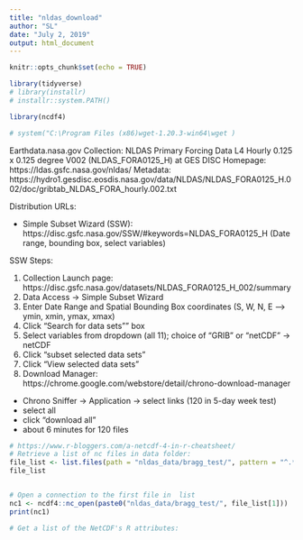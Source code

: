 ```yaml
---
title: "nldas_download"
author: "SL"
date: "July 2, 2019"
output: html_document
---
```


```r
knitr::opts_chunk$set(echo = TRUE)
```


```r

library(tidyverse)
# library(installr)
# installr::system.PATH()

library(ncdf4)
```

```r
# system("C:\Program Files (x86)wget-1.20.3-win64\wget )
```


Earthdata.nasa.gov
Collection: 
NLDAS Primary Forcing Data L4 Hourly 0.125 x 0.125 degree V002 (NLDAS_FORA0125_H) at GES DISC
Homepage: https://ldas.gsfc.nasa.gov/nldas/
Metadata: https://hydro1.gesdisc.eosdis.nasa.gov/data/NLDAS/NLDAS_FORA0125_H.002/doc/gribtab_NLDAS_FORA_hourly.002.txt

Distribution URLs: 

- Simple Subset Wizard (SSW): https://disc.gsfc.nasa.gov/SSW/#keywords=NLDAS_FORA0125_H
(Date range, bounding box, select variables)


SSW Steps:

1. Collection Launch page: https://disc.gsfc.nasa.gov/datasets/NLDAS_FORA0125_H_002/summary
2. Data Access -> Simple Subset Wizard
3. Enter Date Range and Spatial Bounding Box coordinates 
  (S, W, N, E  -->  ymin, xmin, ymax, xmax)
4. Click "Search for data sets"" box
5. Select variables from dropdown (all 11); choice of "GRIB" or "netCDF" -> netCDF
6. Click "subset selected data sets"
7. Click "View selected data sets"
8. Download Manager: https://chrome.google.com/webstore/detail/chrono-download-manager
  - Chrono Sniffer -> Application -> select links (120 in 5-day week test)
  - select all
  - click "download all" 
  - about 6 minutes for 120 files
  
  
  
```r

# https://www.r-bloggers.com/a-netcdf-4-in-r-cheatsheet/
# Retrieve a list of nc files in data folder:
file_list <- list.files(path = "nldas_data/bragg_test/", pattern = "^.*\\.(nc|NC|Nc|Nc)$")
file_list


# Open a connection to the first file in  list
nc1 <- ncdf4::nc_open(paste0("nldas_data/bragg_test/", file_list[1]))
print(nc1)

# Get a list of the NetCDF's R attributes:

```






